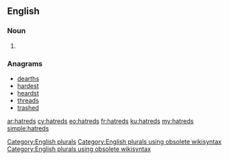 ==English==

===Noun===
{{head|en}}

# {{plural of|hatred}}

===Anagrams===
* [[dearths#English|dearths]]
* [[hardest#English|hardest]]
* [[heardst#English|heardst]]
* [[threads#English|threads]]
* [[trashed#English|trashed]]

[[Category:English plurals]][[Category:English plurals using obsolete wikisyntax]][[Category:English plurals using obsolete wikisyntax]]

[[ar:hatreds]]
[[cy:hatreds]]
[[eo:hatreds]]
[[fr:hatreds]]
[[ku:hatreds]]
[[my:hatreds]]
[[simple:hatreds]]
